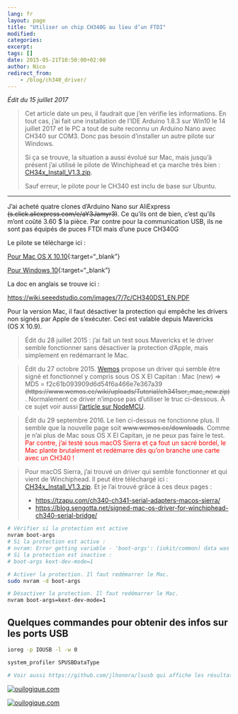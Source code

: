 ```yaml
---
lang: fr
layout: page
title: "Utiliser un chip CH340G au lieu d’un FTDI"
modified:
categories:
excerpt:
tags: []
date: 2015-05-21T10:50:00+02:00
author: Nico
redirect_from:
    - /blog/ch340_driver/
---
```


_Édit du 15 juillet 2017_

> Cet article date un peu, il faudrait que j’en vérifie les informations. En tout cas, j’ai fait une installation de l’IDE Arduino 1.8.3 sur Win10 le 14 juillet 2017 et le PC a tout de suite reconnu un Arduino Nano avec CH340 sur COM3. Donc pas besoin d’installer un autre pilote sur Windows.
>
> Si ça se trouve, la situation a aussi évolué sur Mac, mais jusqu’à présent j’ai utilisé le pilote de Winchiphead et ça marche très bien : [CH34x_Install_V1.3.zip](../../files/2015-05-21-ch340_driver/CH34x_Install_V1.3.zip).
>
> Sauf erreur, le pilote pour le CH340 est inclu de base sur Ubuntu.

---

J’ai acheté quatre clones d’Arduino Nano sur AliExpress ~~(s.click.aliexpress.com/e/aY3Jamyr3)~~. Ce qu’ils ont de bien, c’est qu’ils m’ont coûté 3.60 $ la pièce. Par contre pour la communication USB, ils ne sont pas équipés de puces FTDI mais d’une puce CH340G

Le pilote se télécharge ici :

<!--
<a href="https://www.wch.cn/download/CH341SER_MAC_ZIP.html"
target="_blank">https://www.wch.cn/download/CH341SER_MAC_ZIP.html</a>
-->

[Pour Mac OS X 10.10](https://www.wch.cn/download/CH341SER_MAC_ZIP.html){:target="\_blank"}

[Pour Windows 10](https://www.wch.cn/download/CH341SER_EXE.html){:target="\_blank"}

La doc en anglais se trouve ici :

<https://wiki.seeedstudio.com/images/7/7c/CH340DS1_EN.PDF>

Pour la version Mac, il faut désactiver la protection qui empêche les drivers non signés par Apple de s’exécuter. Ceci est valable depuis Mavericks (OS X 10.9).

> Édit du 28 juillet 2015 : j’ai fait un test sous Mavericks et le driver semble fonctionner sans désactiver la protection d’Apple, mais simplement en redémarrant le Mac.

> Édit du 27 octobre 2015. [Wemos](https://www.wemos.cc/) propose un driver qui semble être signé et fonctionnel y compris sous OS X El Capitan : Mac (new) ⇒ MD5 = f2c61b093909d6d54f6a466e7e367a39 ~~(https://www.wemos.cc/wiki/uploads/Tutorial/ch341ser_mac_new.zip)~~. Normalement ce driver n’impose pas d’utiliser le truc ci-dessous. À ce sujet voir aussi [l’article sur NodeMCU](/NodeMCU_esp8266/).

> Édit du 29 septembre 2016. Le lien ci-dessus ne fonctionne plus. Il semble que la nouvelle page soit ~~www.wemos.cc/downloads~~. Comme je n’ai plus de Mac sous OS X El Capitan, je ne peux pas faire le test. <span style="color:red">Par contre, j’ai testé sous macOS Sierra et ça fout un sacré bordel, le Mac plante brutalement et redémarre dès qu’on branche une carte avec un CH340 !</span>

> Pour macOS Sierra, j’ai trouvé un driver qui semble fonctionner et qui vient de Winchiphead. Il peut être téléchargé ici : [CH34x_Install_V1.3.zip](../../files/2015-05-21-ch340_driver/CH34x_Install_V1.3.zip).
> Et je l’ai trouvé grâce à ces deux pages :
>
> -   <https://tzapu.com/ch340-ch341-serial-adapters-macos-sierra/>
> -   <https://blog.sengotta.net/signed-mac-os-driver-for-winchiphead-ch340-serial-bridge/>

```bash
# Vérifier si la protection est active
nvram boot-args
# Si la protection est active :
# nvram: Error getting variable - 'boot-args': (iokit/common) data was not found A
# Si la protection est inactive :
# boot-args	kext-dev-mode=1

# Activer la protection. Il faut redémarrer le Mac.
sudo nvram -d boot-args

# Désactiver la protection. Il faut redémarrer le Mac.
nvram boot-args=kext-dev-mode=1
```

## Quelques commandes pour obtenir des infos sur les ports USB

```bash
ioreg -p IOUSB -l -w 0

system_profiler SPUSBDataType

# Voir aussi https://github.com/jlhonora/lsusb qui affiche les résultats de `system_profiler SPUSBDataType` de façon plus compacte.
```

[![ouilogique.com][img_1]][img_1]

[img_1]: ./images/CH430G_001.jpg

[![ouilogique.com][img_2]][img_2]

[img_2]: ./images/CH430G_002.jpg
